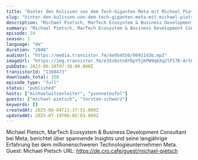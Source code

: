 ```yaml
---
title: "Hinter den Kulissen von dem Tech-Giganten Meta mit Michael Pietsch"
slug: "hinter-den-kulissen-von-dem-tech-giganten-meta-mit-michael-pietsch"
description: "Michael Pietsch, MarTech Ecosystem & Business Development Consultant bei Meta, berichtet über spannende Insights und seine langjährige Erfahrung bei dem millionenschweren Technologieunternehmen Meta. Guest: Michael Pietsch URL: https://de.cro.cafe/guest/michael-pietsch"
summary: "Michael Pietsch, MarTech Ecosystem & Business Development Consultant bei Meta, berichtet über spannende Insights und seine langjährige Erfahrung bei dem millionenschweren Technologieunternehmen Meta. Guest: Michael Pietsch URL: https://de.cro.cafe/guest/michael-pietsch"
episode: 24
season: 1
language: "de"
duration: "2040"
audioUrl: "https://media.transistor.fm/4e954550/99911d3b.mp3"
imageUrl: "https://img.transistor.fm/e3Xs6xtnAYDpY5jKPW9q6Xq2lP17R-Ar58FP-T1JPbE/rs:fill:3000:3000:1/q:60/aHR0cHM6Ly9pbWct/dXBsb2FkLXByb2R1/Y3Rpb24udHJhbnNp/c3Rvci5mbS9mMTgx/MDc2NjQ2MGUzZGY3/NGNkMDFmOGFkYTJh/M2I1ZS5wbmc.webp"
pubDate: 2023-06-20T07:30:00.000Z
transistorId: "1388473"
downloads_total: 150
episode_type: "full"
status: "published"
hosts: ["michaelwitzenleiter", "yvonneteufel"]
guests: ["michael-pietsch", "torsten-schwarz"]
keywords: []
createdAt: 2025-06-04T21:37:51.000Z
updatedAt: 2025-07-19T06:02:03.000Z
---
```


Michael Pietsch, MarTech Ecosystem & Business Development Consultant bei Meta, berichtet über spannende Insights und seine langjährige Erfahrung bei dem millionenschweren Technologieunternehmen Meta. Guest: Michael Pietsch URL: https://de.cro.cafe/guest/michael-pietsch
